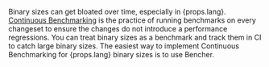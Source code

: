 Binary sizes can get bloated over time, especially in {props.lang}.
[Continuous Benchmarking][continuous benchmarking] is the practice of running benchmarks on every changeset to ensure the changes do not introduce a performance regressions.
You can treat binary sizes as a benchmark and track them in CI to catch large binary sizes.
The easiest way to implement Continuous Benchmarking for {props.lang} binary sizes is to use Bencher.

[continuous benchmarking]: /docs/explanation/continuous-benchmarking/
